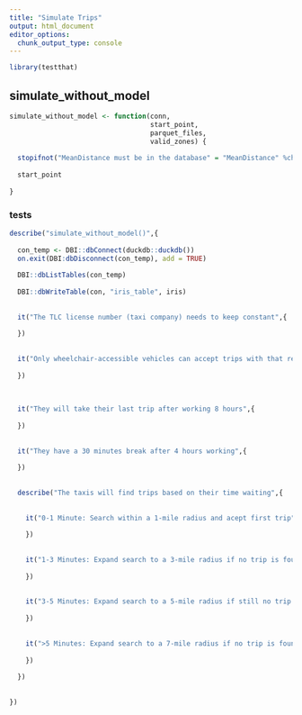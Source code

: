 ```yaml
---
title: "Simulate Trips"
output: html_document
editor_options: 
  chunk_output_type: console
---
```


```r
library(testthat)
```

## simulate_without_model

```r

simulate_without_model <- function(conn,
                                   start_point,
                                   parquet_files,
                                   valid_zones) {
  
  stopifnot("MeanDistance must be in the database" = "MeanDistance" %chin% DBI::dbListTables(conn))
  
  start_point
  
}
```

### tests

```r
describe("simulate_without_model()",{
  
  con_temp <- DBI::dbConnect(duckdb::duckdb())
  on.exit(DBI:dbDisconnect(con_temp), add = TRUE)
  
  DBI::dbListTables(con_temp)
  
  DBI::dbWriteTable(con, "iris_table", iris)
  
  
  it("The TLC license number (taxi company) needs to keep constant",{
    
  })
  
  
  it("Only wheelchair-accessible vehicles can accept trips with that request",{
    
  })
  
  
  
  it("They will take their last trip after working 8 hours",{
    
  })
  
  
  it("They have a 30 minutes break after 4 hours working",{
    
  })
  
  
  describe("The taxis will find trips based on their time waiting",{
  
      
    it("0-1 Minute: Search within a 1-mile radius and acept first trip",{
      
    })
    
    
    it("1-3 Minutes: Expand search to a 3-mile radius if no trip is found and acept first trip",{
      
    })
    
    
    it("3-5 Minutes: Expand search to a 5-mile radius if still no trip is found and acept first trip",{
      
    })
    
    
    it(">5 Minutes: Expand search to a 7-mile radius if no trip is found yet and acept first trip",{
      
    })
    
  })
  
  
})
```

